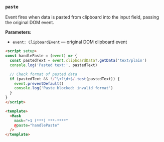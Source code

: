 ### `paste`

Event fires when data is pasted from clipboard into the input field, passing the original DOM event.

**Parameters:**
- `event: ClipboardEvent` — original DOM clipboard event

```html
<script setup>
const handlePaste = (event) => {
  const pastedText = event.clipboardData?.getData('text/plain')
  console.log('Pasted text:', pastedText)

  // Check format of pasted data
  if (pastedText && !/^\+?\d+$/.test(pastedText)) {
    event.preventDefault()
    console.log('Paste blocked: invalid format')
  }
}
</script>

<template>
  <Mask
    mask="+1 (***) ***-****"
    @paste="handlePaste"
  />
</template>
```
